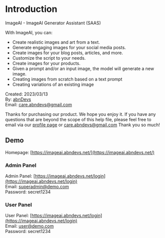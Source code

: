 # Introduction

ImageAI - ImageAI Generator Assistant (SAAS)

With ImageAI, you can:
* Create realistic images and art from a text.
* Generate engaging images for your social media posts.
* Create images for your blog posts, articles, and more.
* Customize the script to your needs.
* Create images for your products.
* Given a prompt and/or an input image, the model will generate a new image.
* Creating images from scratch based on a text prompt
* Creating variations of an existing image


Created: 2023/03/13 <br/>
By: [abnDevs](https://codecanyon/user/abndevs/) <br/>
Email: [care.abndevs@gmail.com](mailto:care.abndevs@gmail.com) <br/>

Thanks for purchasing our product. We hope you enjoy it. If you have any questions that are beyond the scope of this help file, please feel free to email via our [profile page](https://codecanyon.net/user/abndevs) or [care.abndevs@gmail.com](mailto:care.abndevs@gmail.com) Thank you so much!

## Demo
Homepage: [https://imageai.abndevs.net/](https://imageai.abndevs.net/) <br/>

### Admin Panel
Admin Panel: [https://imageai.abndevs.net/login](https://imageai.abndevs.net/login) <br/>
Email: superadmin@demo.com <br/>
Password: secret1234 <br/>

### User Panel
User Panel: [https://imageai.abndevs.net/login](https://imageai.abndevs.net/login) <br/>
Email: user@demo.com <br/>
Password: secret1234 <br/>